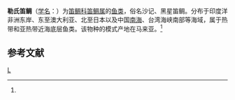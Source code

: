 {{Speciesbox 
| genus = Lutjanus
| species = russelli
| authority = Bleeker, 1849<ref name='id7446'>{{cite web| url =http://www.bioinfo.cn/db05/BjdwSpecies.php?action=view&id=7446| title =勒氏笛鲷| work =中国动物物种编目数据库| publisher =中国科学院微生物研究所| author =中国科学院动物研究所| accessdate =2009-04-16| deadurl =yes| archiveurl =https://web.archive.org/web/20131203122335/http://www.bioinfo.cn/db05/BjdwSpecies.php?action=view| archivedate =2013-12-03}}</ref>
}}

'''勒氏笛鲷'''（[[学名|学名]]：{{lang|la|''Lutjanus russelli''}}）为[[笛鲷科|笛鲷科]][[笛鲷属|笛鲷属]]的[[鱼类|鱼类]]，俗名沙记、黑星笛鲷。分布于印度洋非洲东岸、东至澳大利亚、北至日本以及中国[[南海|南海]]、台湾海峡南部等海域，属于热带和亚热带近海底层鱼类。该物种的模式产地在马来亚。<ref name='id7446'/>

== 参考文献 ==
{{reflist}}

{{Taxonbar|from=Q10901316}}

[[Category:笛鲷属|L]]